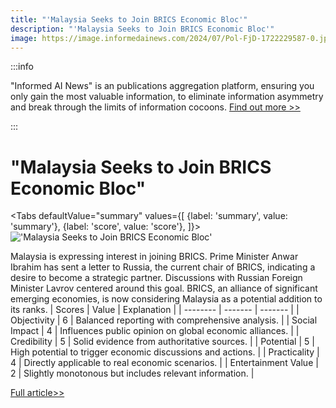 ```yaml
---
title: "'Malaysia Seeks to Join BRICS Economic Bloc'"
description: "'Malaysia Seeks to Join BRICS Economic Bloc'"
image: https://image.informedainews.com/2024/07/Pol-FjD-1722229587-0.jpg
---
```



:::info

"Informed AI News" is an publications aggregation platform, ensuring you only gain the most valuable information, to eliminate information asymmetry and break through the limits of information cocoons.  [Find out more >>](/)

:::

# "Malaysia Seeks to Join BRICS Economic Bloc"


<Tabs
	defaultValue="summary"
	values={[
	{label: 'summary', value: 'summary'},
	{label: 'score', value: 'score'},
]}>
<TabItem value="summary">
<img
  src="https://image.informedainews.com/2024/07/Pol-FjD-1722229587-0.jpg"
  alt="'Malaysia Seeks to Join BRICS Economic Bloc'"
/>



Malaysia is expressing interest in joining BRICS. Prime Minister Anwar Ibrahim has sent a letter to Russia, the current chair of BRICS, indicating a desire to become a strategic partner. Discussions with Russian Foreign Minister Lavrov centered around this goal. BRICS, an alliance of significant emerging economies, is now considering Malaysia as a potential addition to its ranks.
</TabItem>
<TabItem value="score">
	| Scores     | Value   | Explanation |
	| -------- | ------- | ------- |
	| Objectivity  | 6    | Balanced reporting with comprehensive analysis.    |
	| Social Impact | 4     | Influences public opinion on global economic alliances.    |
	| Credibility    | 5    | Solid evidence from authoritative sources.    |
	| Potential    | 5    | High potential to trigger economic discussions and actions.    |
	| Practicality    | 4    | Directly applicable to real economic scenarios.    |
	| Entertainment Value    | 2    | Slightly monotonous but includes relevant information.    |
</TabItem>
</Tabs>

[Full article>>](https://sputniknews.com/20240728/malaysia-sends-letter-of-application-to-join-brics-to-russia---prime-minister-1119547156.html)
